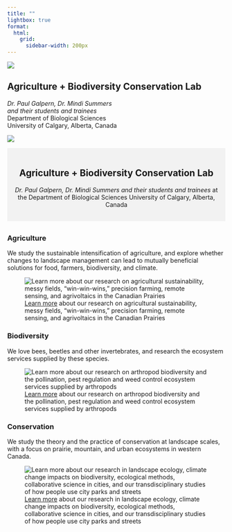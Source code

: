 ```yaml
---
title: ""         
lightbox: true
format:
  html:
    grid:
      sidebar-width: 200px
---
```


::: responsive-normal
::: grid
::: g-col-3
::: right
![](images/abclab.png)
:::
:::

::: g-col-7
# Agriculture + Biodiversity Conservation Lab

| *Dr. Paul Galpern, Dr. Mindi Summers*
| *and their students and trainees*
| Department of Biological Sciences
| University of Calgary, Alberta, Canada
:::

::: g-col-2
::: left
![](images/pterostichus_melanarius1.png)
:::
:::
:::
:::

::: responsive-small
::: {style="text-align: center; padding: 1rem; background-color: #f2f2f2;"}
# Agriculture + Biodiversity Conservation Lab

*Dr. Paul Galpern, Dr. Mindi Summers* *and their students and trainees* at the Department of Biological Sciences University of Calgary, Alberta, Canada
:::
:::
## {.h2-special}

### Agriculture

We study the sustainable intensification of agriculture, and explore whether changes to landscape management can lead to mutually beneficial solutions for food, farmers, biodiversity, and climate.

![[Learn more](projects_agriculture.qmd) about our research on agricultural sustainability, messy fields, "win-win-wins," precision farming, remote sensing, and agrivoltaics in the Canadian Prairies](images/agriculture_montage.png)

##  {style="border-color: lightgrey; margin-top: 0rem;"}

### Biodiversity

We love bees, beetles and other invertebrates, and research the ecosystem services supplied by these species.

![[Learn more](projects_biodiversity.qmd) about our research on arthropod biodiversity and the pollination, pest regulation and weed control ecosystem services supplied by arthropods](images/biodiversity_montage.png)

##  {style="border-color: lightgrey; margin-top: 0rem;"}

### Conservation

We study the theory and the practice of conservation at landscape scales, with a focus on prairie, mountain, and urban ecosystems in western Canada.

![[Learn more](projects_conservation.qmdl) about our research in landscape ecology, climate change impacts on biodiversity, ecological methods, collaborative science in cities, and our transdisciplinary studies of how people use city parks and streets](images/conservation_montage.png)